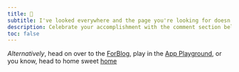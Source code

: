 ```yaml
---
title: 👀
subtitle: I've looked everywhere and the page you're looking for doesn't exist. 😕
description: Celebrate your accomplishment with the comment section below! 🎉
toc: false
---
```


_Alternatively_, head on over to the [ForBlog](forblog/index.qmd), play in the [App Playground](web_apps/index.qmd), or you know, head to home sweet [home](index.qmd)
